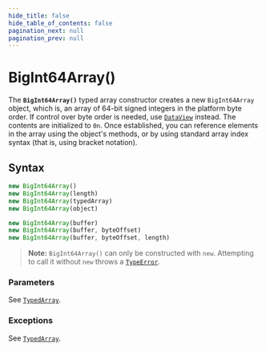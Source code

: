 ```yaml
---
hide_title: false
hide_table_of_contents: false
pagination_next: null
pagination_prev: null
---
```

# BigInt64Array()

The **`BigInt64Array()`** typed array constructor creates a
new `BigInt64Array` object, which is, an array of 64-bit signed integers
in the platform byte order. If control over byte order is needed, use
[`DataView`](../DataView/DataView.md) instead. The contents are initialized to `0n`. Once
established, you can reference elements in the array using the object's methods, or by
using standard array index syntax (that is, using bracket notation).

## Syntax

```js
new BigInt64Array()
new BigInt64Array(length)
new BigInt64Array(typedArray)
new BigInt64Array(object)

new BigInt64Array(buffer)
new BigInt64Array(buffer, byteOffset)
new BigInt64Array(buffer, byteOffset, length)
```

> **Note:** `BigInt64Array()` can only be constructed with `new`. Attempting to call it without `new` throws a [`TypeError`](../../globals/TypeError/TypeError.md).

### Parameters

See [`TypedArray`](https://developer.mozilla.org/docs/Web/JavaScript/Reference/Global_Objects/TypedArray#parameters).

### Exceptions

See [`TypedArray`](https://developer.mozilla.org/docs/Web/JavaScript/Reference/Global_Objects/TypedArray#exceptions).
